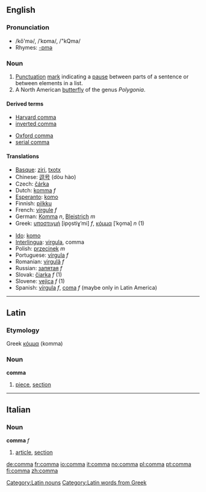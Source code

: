 {{see|coma}}
==English==
{{Punctuation marks}}
===Pronunciation===
*/kŏ'mə/, /ˈkɒma/, /"kQma/
*Rhymes: [[Rhymes:English:-ɒmə|-ɒmə]]

===Noun===
{{en-noun}}
#[[Punctuation]] [[mark]] indicating a [[pause]] between parts of a sentence or between elements in a list.
#A North American [[butterfly]] of the genus ''Polygonia''.

====Derived terms====
{{top}}
*[[Harvard comma]]
*[[inverted comma]]
{{mid}}
*[[Oxford comma]]
*[[serial comma]]
{{bottom}}

====Translations====
{{top}}
*[[Basque]]: [[ziri]], [[txotx]]
*Chinese: [[逗号]] (dòu hào)
*Czech: [[čárka]]
*Dutch: [[komma]] ''f''
*[[Esperanto]]: [[komo]]
*Finnish: [[pilkku]]
*French: [[virgule]] ''f''
*German: [[Komma]] ''n'', [[Bleistrich]] ''m''
*Greek: [[υποστιγμή]] [ipo̞stiɣˈmi] ''f'', [[κόμμα]] [ˈko̞ma] ''n'' (1)
{{mid}}
*[[Ido]]: [[komo]]
*[[Interlingua]]: [[virgula]], comma
*Polish: [[przecinek]] ''m''
*Portuguese: [[vírgula]] ''f''
*Romanian: [[virgulă]] ''f''
*Russian: [[запятая]] ''f''
*Slovak: [[čiarka]] ''f'' (1)
*Slovene: [[vejica]] ''f'' (1)
*Spanish: [[vírgula]] ''f'', [[coma]] ''f'' (maybe only in Latin America)
{{bottom}}

----

==Latin==

===Etymology===
Greek [[κόμμα]] (komma)

===Noun===
'''comma'''
# [[piece]], [[section]]

[[Category:Latin nouns]]
[[Category:Latin words from Greek]]

----

==Italian==

===Noun===
'''comma''' ''f''
# [[article]], [[section]]

[[de:comma]]
[[fr:comma]]
[[io:comma]]
[[it:comma]]
[[no:comma]]
[[pl:comma]]
[[pt:comma]]
[[fi:comma]]
[[zh:comma]]